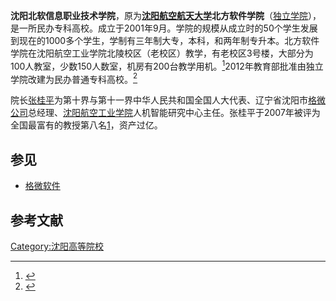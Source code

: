 '''沈阳北软信息职业技术学院'''，原为'''[[沈阳航空航天大学|沈阳航空航天大学]]北方软件学院'''（[[独立学院|独立学院]]），是一所民办专科高校。成立于2001年9月。学院的规模从成立时的50个学生发展到现在的1000多个学生，学制有三年制大专，本科，和两年制专升本。北方软件学院在沈阳航空工业学院北陵校区（老校区）教学，有老校区3号楼，大部分为100人教室，少数150人数室，机房有200台教学用机。<ref>{{Cite web |url=http://www.nsi-soft.com/schoolSynopsis/index.jsp |title=学院介绍 |accessdate=2013-04-22 |archive-date=2010-12-10 |archive-url=https://web.archive.org/web/20101210215826/http://www.nsi-soft.com/schoolSynopsis/index.jsp |dead-url=yes }}</ref>2012年教育部批准由独立学院改建为民办普通专科高校。<ref>{{Cite web |url=http://www.edu.cn/xin_wen_dong_tai_890/20120425/t20120425_769595.shtml |title=教育部同意备案新设立33所专科学历教育高等学校 |access-date=2013-04-22 |archive-url=https://web.archive.org/web/20130424144548/http://www.edu.cn/xin_wen_dong_tai_890/20120425/t20120425_769595.shtml |archive-date=2013-04-24 |dead-url=yes }}</ref>

院长[[张桂平_(1962年)|张桂平]]为第十界与第十一界中华人民共和国全国人大代表、辽宁省沈阳市[[格微公司|格微公司]]总经理、[[沈阳航空工业学院|沈阳航空工业学院]]人机智能研究中心主任。张桂平于2007年被评为全国最富有的教授第八名[https://web.archive.org/web/20080905051533/http://ox.icxo.com/htmlnews/2008/01/11/1240751_0.htm]，资产过亿。

== 参见 ==
* [[格微软件|格微软件]]
== 参考文献 ==

{{Reflist}}
{{Seni-stub}}

{{辽宁高等院校}}
{{民办大学}}

[[Category:沈阳高等院校|Category:沈阳高等院校]]